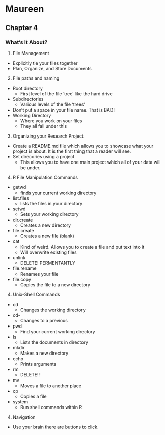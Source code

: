 Maureen 
========================================================

## Chapter 4

### What's It About?

1. File Management
  * Explicitly tie your files together
  * Plan, Organize, and Store Documents
2. File paths and naming
  * Root directory
    * First level of the file 'tree' like the hard drive
  * Subdirectories 
    * Various levels of the file 'trees'
  * Don't put a space in your file name. That is BAD!
  * Working Directory
    * Where you work on your files
    * They all fall under this
3. Organizing your Research Project
  * Create a README.md file which allows you to showcase what your project is about.  It is the first thing that a reader will see.
  * Set direcories using a project 
    * This allows you to have one main project which all of your data will be under.
4. R File Manipulation Commands
  * getwd
    * finds your current working directory
  * list.files
    * lists the files in your directory
  * setwd
    * Sets your working directory
  * dir.create
    * Creates a new directory
  * file.create
    * Creates a new file (blank)
  * cat
    * Kind of weird.  Allows you to create a file and put text into it
    * Will overwrite existing files
  * unlink
    * DELETE! PERMENTANTLY
  * file.rename
    * Renames your file
  * file.copy
    * Copies the file to a new directory
4. Unix-Shell Commands
  * cd
    * Changes the working directory
  * cd-
    * Changes to a previous 
  * pwd
    * Find your current working directory
  * ls
    * Lists the documents in directory
  * mkdir
    * Makes a new directory
  * echo
    * Prints arguments
  * rm
    * DELETE!!
  * mv
    * Moves a file to another place
  * cp
    * Copies a file
  * system
    * Run shell commands within R
4. Navigation
  * Use your brain there are buttons to click.